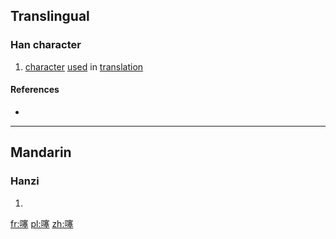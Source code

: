 ==Translingual==

===Han character===
{{Han char|rn=30|rad=口|as=13|sn=16|four=|canj=口十廿土 (RJTG)}}

# [[character]] [[use]]d in [[translation]]

====References====
* {{Han ref|kx=0211.121|hdz=10694.080|uh=567B|ud=22139}}

----

==Mandarin==

===Hanzi===
{{cmn-hanzi|pin=[[sāi]] ([[sai1]])|wg=sai<sup1></sup>}}

# {{defn|lang=cmn|sort=口13}}

[[fr:噻]]
[[pl:噻]]
[[zh:噻]]